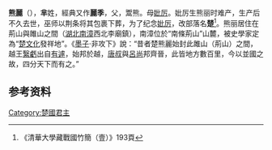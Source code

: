 '''熊麗'''（{{bd|？||？||catIdx=X}}），'''芈'''姓，經典又作'''麗季'''，父，鬻熊。母[[妣厉|妣厉]]。妣厉生熊丽时难产，生产后不久去世，巫师以荆条将其包裹下葬，为了纪念[[妣厉|妣厉]]，改部落名'''楚'''<ref>《清華大學藏戰國竹簡（壹）》193頁</ref>。熊丽居住在荊山與雎山之間（[[湖北|湖北]][[南漳|南漳]]西北李廟鎮），南漳位於“南條荊山”山麓，被史學家定為“[[楚文化|楚文化]]發祥地”。《[[墨子_(书)|墨子]]·非攻下》說：“昔者楚熊麗始封此雎山（荊山）之間，越王[[繄虧|繄虧]]出自[[有遽|有遽]]，始邦於越，[[唐叔|唐叔]]與[[呂尚|呂尚]]邦齊晉，此皆地方數百里，今以並國之故，四分天下而有之。”

==参考资料==
{{reflist}}

{{中国皇帝|父[[鬻熊|鬻熊]]|子[[熊狂|熊狂]]|[[楚國|楚國君主]]|前？年—前？年}}
{{楚國君主}}
[[Category:楚國君主|Category:楚國君主]]